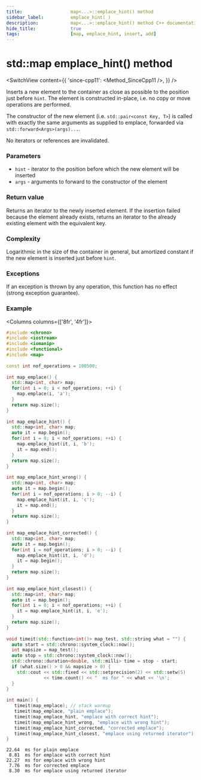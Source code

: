 ```yaml
---
title:					map<...>::emplace_hint() method
sidebar_label:			emplace_hint( )
description:			map<...>::emplace_hint() method C++ documentation
hide_title:				true
tags:					[map, emplace_hint, insert, add]
---
```



<!----------------- Codes ---------------------->

<!-- emplace_hint() -->

# std::map emplace_hint() method

<SwitchView content={{
    'since-cpp11': <Method_SinceCpp11 />,
    }} />

Inserts a new element to the container as close as possible to the position just before `hint`.
The element is constructed in-place, i.e. no copy or move operations are performed.

The constructor of the new element (i.e. `std::pair<const Key, T>`) is called with exactly the same arguments as supplied to emplace,
forwarded via `std::forward<Args>(args)...`.

No iterators or references are invalidated.

### Parameters

 - `hint` - iterator to the position before which the new element will be inserted
 - `args` - arguments to forward to the constructor of the element

### Return value

Returns an iterator to the newly inserted element.
If the insertion failed because the element already exists, returns an iterator to the already existing element with the equivalent key.

### Complexity

Logarithmic in the size of the container in general, but amortized constant if the new element is inserted just before `hint`.

### Exceptions

If an exception is thrown by any operation, this function has no effect (strong exception guarantee).

### Example

<Columns columns={['8fr', '4fr']}>
<div>

```cpp title='Main.cpp' showLineNumbers
#include <chrono>
#include <iostream>
#include <iomanip>
#include <functional>
#include <map>
 
const int nof_operations = 100500;
 
int map_emplace() {
  std::map<int, char> map;
  for(int i = 0; i < nof_operations; ++i) {
    map.emplace(i, 'a');
  }
  return map.size();
}
 
int map_emplace_hint() {
  std::map<int, char> map;
  auto it = map.begin();
  for(int i = 0; i < nof_operations; ++i) {
    map.emplace_hint(it, i, 'b');
    it = map.end();
  }
  return map.size();
}
 
int map_emplace_hint_wrong() {
  std::map<int, char> map;
  auto it = map.begin();
  for(int i = nof_operations; i > 0; --i) {
    map.emplace_hint(it, i, 'c');
    it = map.end();
  }
  return map.size();
}
 
int map_emplace_hint_corrected() {
  std::map<int, char> map;
  auto it = map.begin();
  for(int i = nof_operations; i > 0; --i) {
    map.emplace_hint(it, i, 'd');
    it = map.begin();
  }
  return map.size();
}
 
int map_emplace_hint_closest() {
  std::map<int, char> map;
  auto it = map.begin();
  for(int i = 0; i < nof_operations; ++i) {
    it = map.emplace_hint(it, i, 'e');
  }
  return map.size();
}
 
void timeit(std::function<int()> map_test, std::string what = "") {
  auto start = std::chrono::system_clock::now();
  int mapsize = map_test();
  auto stop = std::chrono::system_clock::now();
  std::chrono::duration<double, std::milli> time = stop - start;
  if (what.size() > 0 && mapsize > 0) {
    std::cout << std::fixed << std::setprecision(2) << std::setw(5)
              << time.count() << "  ms for " << what << '\n';
  }
}
 
int main() {
   timeit(map_emplace); // stack warmup
   timeit(map_emplace, "plain emplace");
   timeit(map_emplace_hint, "emplace with correct hint");
   timeit(map_emplace_hint_wrong, "emplace with wrong hint");
   timeit(map_emplace_hint_corrected, "corrected emplace");
   timeit(map_emplace_hint_closest, "emplace using returned iterator");
}
```

</div>
<div>

```plaintext title="Output"
22.64  ms for plain emplace
 8.81  ms for emplace with correct hint
22.27  ms for emplace with wrong hint
 7.76  ms for corrected emplace
 8.30  ms for emplace using returned iterator
```

</div>
</Columns>
